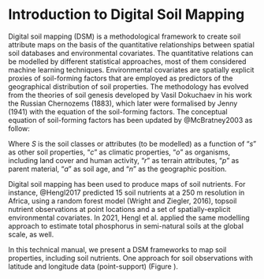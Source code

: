 # Introduction to Digital Soil Mapping

Digital soil mapping (DSM) is a methodological framework to create soil attribute maps on the basis of the quantitative relationships between spatial soil databases and environmental covariates. The quantitative relations can be modelled by different statistical approaches, most of them considered machine learning techniques. Environmental covariates are spatially explicit proxies of soil-forming factors that are employed as predictors of the geographical distribution of soil properties. The methodology has evolved from the theories of soil genesis developed by Vasil Dokuchaev in his work the Russian Chernozems (1883), which later were formalised by Jenny (1941) with the equation of the soil-forming factors. The conceptual equation of soil-forming factors has been updated by @McBratney2003 as follow:

\begin{equation} 
  S = f\left(s,c,o,r,p,a,n\right)
  (\#eq:scorpan)
\end{equation} 

Where $S$ is the soil classes or attributes (to be modelled) as a function of “$s$” as other soil properties, “$c$” as climatic properties, “$o$” as organisms, including land cover and human activity, “$r$” as terrain attributes, “$p$” as parent material, “$a$” as soil age, and “$n$” as the geographic position. 

Digital soil mapping has been used to produce maps of soil nutrients. For instance, @Hengl2017 predicted 15 soil nutrients at a 250 m resolution in Africa, using a random forest model (Wright and Ziegler, 2016), topsoil nutrient observations at point locations and a set of spatially-explicit environmental covariates. In 2021, Hengl et al. applied the same modelling approach to estimate total phosphorus in semi-natural soils at the global scale, as well.

In this technical manual, we present a DSM frameworks to map soil properties, including soil nutrients. One approach for soil observations with latitude and longitude data (point-support) (Figure \ref{fig:workflow1}).


\begin{figure}
  \centering
  \includegraphics[width=0.9\textwidth]{images/workflow lat-long data.pdf}
  \caption{Digital soil mapping approach for point-support data. Circles are the steps.}
  \label{fig:workflow1}
\end{figure}